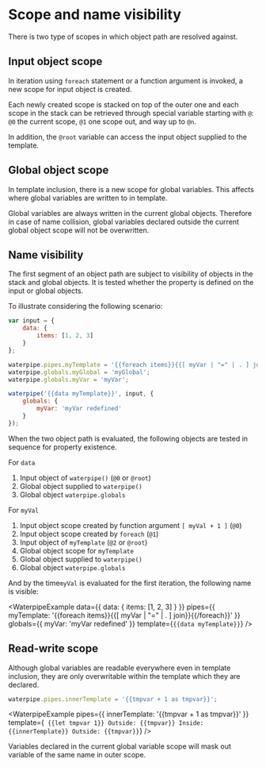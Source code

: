 <Module name="waterpipe" />

# Scope and name visibility

There is two type of scopes in which object path are resolved against.

## Input object scope

In iteration using `foreach` statement or a function argument is invoked,
a new scope for input object is created.

Each newly created scope is stacked on top of the outer one and each scope in 
the stack can be retrieved through special variable starting with `@`:
`@0` the current scope, `@1` one scope out, and way up to `@n`.

In addition, the `@root` variable can access the input object supplied to the template.

## Global object scope

In template inclusion, there is a new scope for global variables.
This affects where global variables are written to in template.

Global variables are always written in the current global objects.
Therefore in case of name collision, global variables declared outside the current global object scope
will not be overwritten.

## Name visibility

The first segment of an object path are subject to visibility of objects in the stack and global objects.
It is tested whether the property is defined on the input or global objects.

To illustrate considering the following scenario:

```javascript
var input = {
    data: {
        items: [1, 2, 3]
    }
};

waterpipe.pipes.myTemplate = '{{foreach items}}{{[ myVar | "=" | . ] join}}{{/foreach}}';
waterpipe.globals.myGlobal = 'myGlobal';
waterpipe.globals.myVar = 'myVar';

waterpipe('{{data myTemplate}}', input, {
    globals: {
        myVar: 'myVar redefined'
    }
});
```

When the two object path is evaluated, the following objects are tested in sequence for property existence.

For `data`
1. Input object of `waterpipe()` (`@0` or `@root`)
1. Global object supplied to `waterpipe()`
1. Global object `waterpipe.globals`

For `myVal`
1. Input object scope created by function argument `[ myVal + 1 ]` (`@0`)
1. Input object scope created by `foreach` (`@1`)
1. Input object of `myTemplate`  (`@2` or `@root`)
1. Global object scope for `myTemplate`
1. Global object supplied to `waterpipe()`
1. Global object `waterpipe.globals`

And by the time`myVal` is evaluated for the first iteration, the following name is visible:

<WaterpipeExample
    data={{ data: { items: [1, 2, 3] } }}
    pipes={{ myTemplate: '{{foreach items}}{{[ myVar | "=" | . ] join}}{{/foreach}}' }}
    globals={{ myVar: 'myVar redefined' }}
    template={`
{{data myTemplate}}
`}
/>

## Read-write scope

Although global variables are readable everywhere even in template inclusion,
they are only overwritable within the template which they are declared.

```javascript
waterpipe.pipes.innerTemplate = '{{tmpvar + 1 as tmpvar}}';
```

<WaterpipeExample
    pipes={{ innerTemplate: '{{tmpvar + 1 as tmpvar}}' }}
    template={`
{{let tmpvar 1}}
Outside: {{tmpvar}}
Inside:  {{innerTemplate}}
Outside: {{tmpvar}}`}
/>

Variables declared in the current global variable scope will mask out
variable of the same name in outer scope. 
